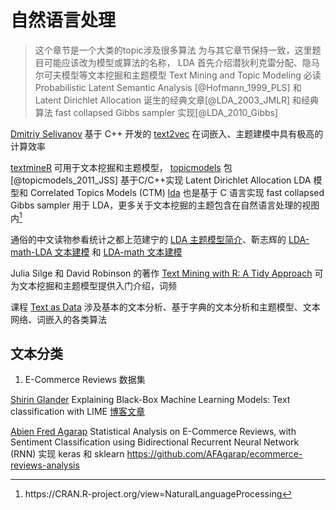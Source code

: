 # 自然语言处理 {#chap:natural-language-processing}

> 这个章节是一个大类的topic涉及很多算法
> 为与其它章节保持一致，这里题目可能应该改为模型或算法的名称， LDA
> 首先介绍潜狄利克雷分配、隐马尔可夫模型等文本挖掘和主题模型 Text Mining and Topic Modeling
> 必读 Probabilistic Latent Semantic Analysis [@Hofmann_1999_PLS] 和 Latent Dirichlet Allocation 诞生的经典文章[@LDA_2003_JMLR] 和经典算法 fast collapsed Gibbs sampler 实现[@LDA_2010_Gibbs] 

[Dmitriy Selivanov](https://dsnotes.com/) 基于 C++ 开发的 [text2vec](https://github.com/dselivanov/text2vec) 在词嵌入、主题建模中具有极高的计算效率

[textmineR](https://github.com/TommyJones/textmineR) 可用于文本挖掘和主题模型，
[topicmodels](https://cran.r-project.org/web/packages/topicmodels/index.html) 包 [@topicmodels_2011_JSS] 基于C/C++实现 Latent Dirichlet Allocation LDA 模型和 Correlated Topics Models (CTM)  [lda](https://cran.r-project.org/web/packages/lda/) 也是基于 C 语言实现 fast collapsed Gibbs sampler 用于 LDA，更多关于文本挖掘的主题包含在自然语言处理的视图内[^nlp-task-view]

通俗的中文读物参看统计之都上范建宁的 [LDA 主题模型简介](https://cosx.org/2010/10/lda-topic-model)、靳志辉的 [LDA-math-LDA 文本建模](https://cosx.org/2013/03/lda-math-lda-text-modeling/) 和 [LDA-math 文本建模](https://cosx.org/2013/03/lda-math-text-modeling/)

Julia Silge 和 David Robinson 的著作 [Text Mining with R: A Tidy Approach](https://www.tidytextmining.com/) 可为文本挖掘和主题模型提供入门介绍，词频

课程 [Text as Data](https://github.com/cbail/textasdata) 涉及基本的文本分析、基于字典的文本分析和主题模型、文本网络、词嵌入的各类算法

[^nlp-task-view]: https://CRAN.R-project.org/view=NaturalLanguageProcessing

## 文本分类 {#Text-Classification}

1. E-Commerce Reviews 数据集

[Shirin Glander](https://shirinsplayground.netlify.com/) Explaining Black-Box Machine Learning Models: Text classification with LIME [博客文章](https://shirinsplayground.netlify.com/2018/07/explaining_ml_models_code_text_lime/)

[Abien Fred Agarap](https://afagarap.me/) Statistical Analysis on E-Commerce Reviews, with Sentiment Classification using Bidirectional Recurrent Neural Network (RNN) 实现 keras 和 sklearn <https://github.com/AFAgarap/ecommerce-reviews-analysis>

